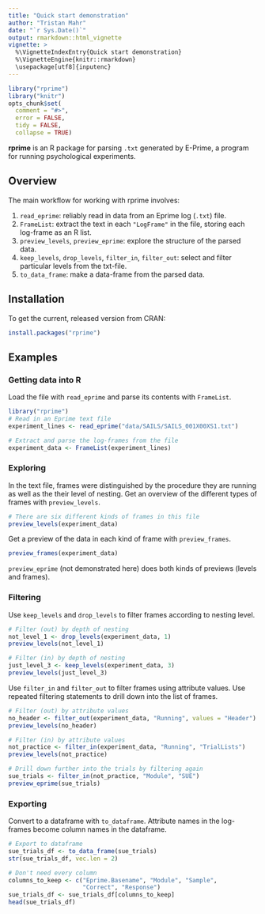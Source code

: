 ```yaml
---
title: "Quick start demonstration"
author: "Tristan Mahr"
date: "`r Sys.Date()`"
output: rmarkdown::html_vignette
vignette: >
  %\VignetteIndexEntry{Quick start demonstration}
  %\VignetteEngine{knitr::rmarkdown}
  \usepackage[utf8]{inputenc}
---
```


```r
library("rprime")
library("knitr")
opts_chunk$set(
  comment = "#>",
  error = FALSE,
  tidy = FALSE,
  collapse = TRUE)
```

**rprime** is an R package for parsing `.txt` generated by E-Prime, a program 
for running psychological experiments. 


Overview
-------------------------------------------------------------------------------

The main workflow for working with rprime involves:

1. `read_eprime`: reliably read in data from an Eprime log (`.txt`) file.
2. `FrameList`: extract the text in each `"LogFrame"` in the file, storing each 
   log-frame as an R list.
3. `preview_levels`, `preview_eprime`: explore the structure of the parsed 
   data.
4. `keep_levels`, `drop_levels`, `filter_in`, `filter_out`: select and filter 
   particular levels from the txt-file.
5.  `to_data_frame`: make a data-frame from the parsed data.


Installation
-------------------------------------------------------------------------------

To get the current, released version from CRAN:

```r
install.packages("rprime")
```


Examples
-------------------------------------------------------------------------------

### Getting data into R

Load the file with `read_eprime` and parse its contents with `FrameList`.

```r
library("rprime")
# Read in an Eprime text file
experiment_lines <- read_eprime("data/SAILS/SAILS_001X00XS1.txt")

# Extract and parse the log-frames from the file
experiment_data <- FrameList(experiment_lines)
```

### Exploring

In the text file, frames were distinguished by the procedure they are running as 
well as the their level of nesting. Get an overview of the different types of 
frames with `preview_levels`.

```r
# There are six different kinds of frames in this file
preview_levels(experiment_data)
```

Get a preview of the data in each kind of frame with `preview_frames`.

```r
preview_frames(experiment_data)
```

`preview_eprime` (not demonstrated here) does both kinds of previews (levels 
and frames).

### Filtering

Use `keep_levels` and `drop_levels` to filter frames according to nesting level.

```r
# Filter (out) by depth of nesting
not_level_1 <- drop_levels(experiment_data, 1)
preview_levels(not_level_1)

# Filter (in) by depth of nesting
just_level_3 <- keep_levels(experiment_data, 3)
preview_levels(just_level_3)
```

Use `filter_in` and `filter_out` to filter frames using attribute values. Use 
repeated filtering statements to drill down into the list of frames.

```r
# Filter (out) by attribute values
no_header <- filter_out(experiment_data, "Running", values = "Header")
preview_levels(no_header)

# Filter (in) by attribute values
not_practice <- filter_in(experiment_data, "Running", "TrialLists")
preview_levels(not_practice)

# Drill down further into the trials by filtering again
sue_trials <- filter_in(not_practice, "Module", "SUE")
preview_eprime(sue_trials)
```

### Exporting

Convert to a dataframe with `to_dataframe`. Attribute names in the log-frames 
become column names in the dataframe.

```r
# Export to dataframe
sue_trials_df <- to_data_frame(sue_trials)
str(sue_trials_df, vec.len = 2)

# Don't need every column
columns_to_keep <- c("Eprime.Basename", "Module", "Sample", 
                     "Correct", "Response")
sue_trials_df <- sue_trials_df[columns_to_keep]
head(sue_trials_df)
```
